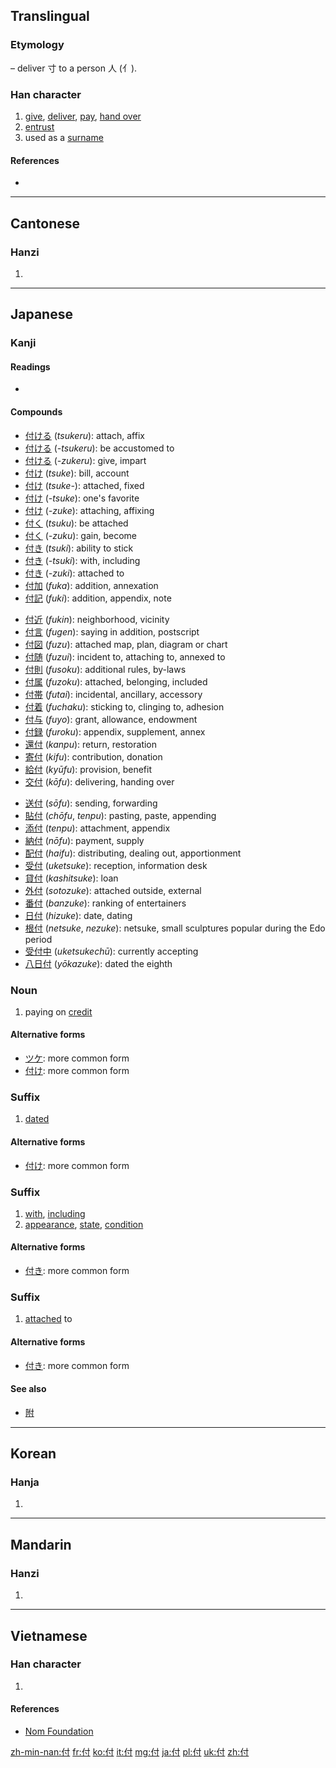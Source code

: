 {{also|代}}

==Translingual==
===Etymology===
{{Han compound|人|alt1=亻|t1=person|寸|t2=hand|ls=ic}} – deliver 寸 to a person 人 (亻).

===Han character===
{{Han char|rn=9|rad=人|as=03|sn=5|four=2420<sub>0</sub>|canj=人木戈 (ODI)|ids=⿰[[亻]][[寸]]}}

# [[give]], [[deliver]], [[pay]], [[hand over]]
# [[entrust]]
# used as a [[surname]]

====References====
* {{Han ref|kx=0092.120|dkj=00373|dj=0196.020|hdz=10112.050|uh=4ED8|ud=20184|bh=A549|bd=42313}}

----

==Cantonese==

===Hanzi===
{{yue-hanzi|jyut=|y=fu6}}

# {{defn|lang=yue|sort=人03}}

----

==Japanese==

===Kanji===
{{ja-kanji|grade=4|rs=人03}}

====Readings====
* {{ja-readings|on=[[ふ]] (''fu'')|kun=[[つける]] ([[付ける]], ''tsukeru''), -[[つける]] ([[付ける]], ''-tsukeru''), -[[づける]] ([[付ける]], ''-dzukeru''), [[つけ]] ([[付け]], ''tsuke''), [[つけ]]- ([[付け]], ''tsuke-''), -[[つけ]] ([[付け]], ''-tsuke''), -[[づけ]] ([[付け]], ''-dzuke''), -[[づけ]] (''-dzuke''), [[つく]] ([[付く]], ''tsuku''), -[[づく]] ([[付く]], ''-dzuku''), [[つき]] ([[付き]], ''tsuki''), -[[つき]] ([[付き]], ''-tsuki''), -[[つき]] (''-tsuki''), -[[づき]] ([[付き]], ''-dzuki''), -[[づき]] (''-dzuki'')|nanori=[[つけ]] (''tsuke'')}}

====Compounds====
{{top3}}
* [[付ける]] (''tsukeru''): attach, affix
* [[付ける]] (''-tsukeru''): be accustomed to
* [[付ける]] (''-zukeru''): give, impart
* [[付け]] (''tsuke''): bill, account
* [[付け]] (''tsuke-''): attached, fixed
* [[付け]] (''-tsuke''): one's favorite
* [[付け]] (''-zuke''): attaching, affixing
* [[付く]] (''tsuku''): be attached
* [[付く]] (''-zuku''): gain, become
* [[付き]] (''tsuki''): ability to stick
* [[付き]] (''-tsuki''): with, including
* [[付き]] (''-zuki''): attached to
* [[付加]] (''fuka''): addition, annexation
* [[付記]] (''fuki''): addition, appendix, note
{{mid3}}
* [[付近]] (''fukin''): neighborhood, vicinity
* [[付言]] (''fugen''): saying in addition, postscript
* [[付図]] (''fuzu''): attached map, plan, diagram or chart
* [[付随]] (''fuzui''): incident to, attaching to, annexed to
* [[付則]] (''fusoku''): additional rules, by-laws
* [[付属]] (''fuzoku''): attached, belonging, included
* [[付帯]] (''futai''): incidental, ancillary, accessory
* [[付着]] (''fuchaku''): sticking to, clinging to, adhesion
* [[付与]] (''fuyo''): grant, allowance, endowment
* [[付録]] (''furoku''): appendix, supplement, annex
* [[還付]] (''kanpu''): return, restoration
* [[寄付]] (''kifu''): contribution, donation
* [[給付]] (''kyūfu''): provision, benefit
* [[交付]] (''kōfu''): delivering, handing over
{{mid3}}
* [[送付]] (''sōfu''): sending, forwarding
* [[貼付]] (''chōfu'', ''tenpu''): pasting, paste, appending
* [[添付]] (''tenpu''): attachment, appendix
* [[納付]] (''nōfu''): payment, supply
* [[配付]] (''haifu''): distributing, dealing out, apportionment
* [[受付]] (''uketsuke''): reception, information desk
* [[貸付]] (''kashitsuke''): loan
* [[外付]] (''sotozuke''): attached outside, external
* [[番付]] (''banzuke''): ranking of entertainers
* [[日付]] (''hizuke''): date, dating
* [[根付]] (''netsuke'', ''nezuke''): netsuke, small sculptures popular during the Edo period
* [[受付中]] (''uketsukechū''): currently accepting
* [[八日付]] (''yōkazuke''): dated the eighth
{{bottom}}

===Noun===
{{ja-noun|つけ}}

# paying on [[credit]]

====Alternative forms====
* [[ツケ]]: more common form
* [[付け]]: more common form

===Suffix===
{{ja-pos|づけ|suffix}}

# [[dated]]

====Alternative forms====
* [[付け]]: more common form

===Suffix===
{{ja-pos|つき|suffix}}

# [[with]], [[including]]
# [[appearance]], [[state]], [[condition]]

====Alternative forms====
* [[付き]]: more common form

===Suffix===
{{ja-pos|づき|suffix}}

# [[attached]] to

====Alternative forms====

* [[付き]]: more common form

====See also====
* [[附]]
----

==Korean==

===Hanja===
{{ko-hanja|hangeul=부|rv=bu|mr=pu}}

# {{defn|lang=ko|sort=人03}}

----

==Mandarin==

===Hanzi===
{{cmn-hanzi|pin=[[fù]] ([[fu4]]), [[tòng]] ([[tong4]])|wg=fu<sup>4</sup>, t'ung<sup>4</sup>}}

# {{defn|lang=cmn|sort=人03}}

----

==Vietnamese==

===Han character===
{{vi-hantu|[[phó]], [[phú]], [[pho]]|rs=人03}}

# {{defn|lang=vi|sort=人03}}

====References====
*[http://nomfoundation.org/common/nom_details.php?codepoint=4ed8 Nom Foundation]

[[zh-min-nan:付]]
[[fr:付]]
[[ko:付]]
[[it:付]]
[[mg:付]]
[[ja:付]]
[[pl:付]]
[[uk:付]]
[[zh:付]]